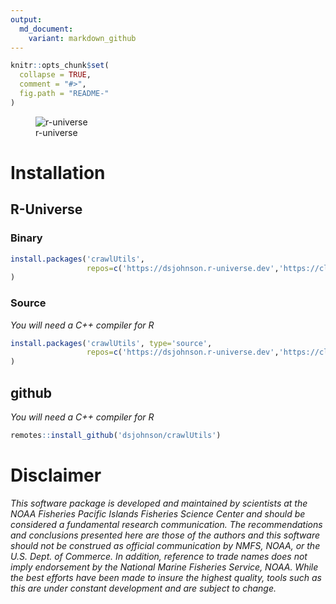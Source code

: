 ```yaml
---
output:
  md_document:
    variant: markdown_github
---
```


<!-- README.md is generated from README.Rmd. Please edit that file -->

```r
knitr::opts_chunk$set(
  collapse = TRUE,
  comment = "#>",
  fig.path = "README-"
)
```

![r-universe](https://r-lib.r-universe.dev/badges/crawlUtils) 

# Installation

## R-Universe

### Binary

```r
install.packages('crawlUtils', 
                 repos=c('https://dsjohnson.r-universe.dev','https://cloud.r-project.org')
)
```

### Source

*You will need a C++ compiler for R*

```r
install.packages('crawlUtils', type='source', 
                 repos=c('https://dsjohnson.r-universe.dev','https://cloud.r-project.org')
)
```

## github

*You will need a C++ compiler for R*

```r
remotes::install_github('dsjohnson/crawlUtils')
```



# Disclaimer

*This software package is developed and maintained by scientists at the NOAA Fisheries Pacific Islands Fisheries Science Center and should be considered a fundamental research communication. The recommendations and conclusions presented here are those of the authors and this software should not be construed as official communication by NMFS, NOAA, or the U.S. Dept. of Commerce. In addition, reference to trade names does not imply endorsement by the National Marine Fisheries Service, NOAA. While the best efforts have been made to insure the highest quality, tools such as this are under constant development and are subject to change.*

